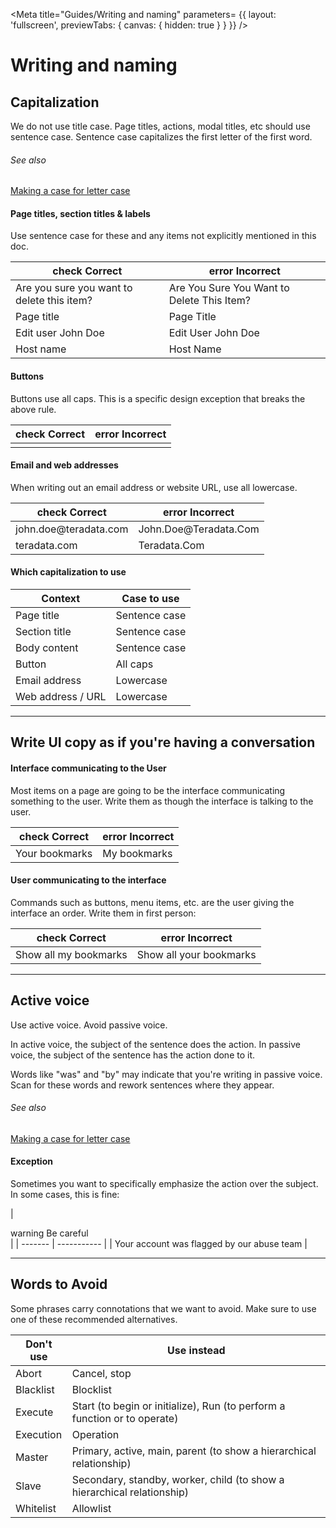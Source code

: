 <!-- writing-and-naming.stories.mdx -->


<Meta 
    title="Guides/Writing and naming" 
    parameters= {{
        layout: 'fullscreen',
        previewTabs: { 
          canvas: { hidden: true } 
        }
    }}
/>

<style>{`
  .caution {
    color: var(--mdc-theme-caution);
  }
  .positive {
    color: var(--mdc-theme-positive);
  }
  .negative {
    color: var(--mdc-theme-negative);
  }
  .status_lockup {
    display: flex;
  }
  .status_lockup td-icon {
    margin-right: 8px;
  }
  #button-incorrect {
    --mdc-typography-button-text-transform: none;
  }
`}</style>

# Writing and naming

## Capitalization

We do not use title case. Page titles, actions, modal titles, etc should use sentence case. Sentence case capitalizes the first letter of the first word.

###### See also

<div className="link-list">
  <a
      className="link-item link-article"
      href="https://medium.com/@jsaito/making-a-case-for-letter-case-19d09f653c98"
      target="_blank"
    >
      Making a case for letter case
  </a>
</div>

#### Page titles, section titles & labels

Use sentence case for these and any items not explicitly mentioned in this doc.

| <div class="status_lockup positive"><td-icon class="positive">check</td-icon> Correct</div> | <div class="status_lockup negative"><td-icon class="negative">error</td-icon> Incorrect</div> |
| ------- | ----------- |
| Are you sure you want to delete this item? | Are You Sure You Want to Delete This Item? |
| Page title | Page Title |
| Edit user John Doe | Edit User John Doe | 
| Host name | Host Name |

#### Buttons

Buttons use all caps. This is a specific design exception that breaks the above rule.

| <div class="status_lockup positive"><td-icon class="positive">check</td-icon> Correct</div> | <div class="status_lockup negative"><td-icon class="negative">error</td-icon> Incorrect</div> |
| ------- | ----------- |
| <td-button id="button-correct" outlined label="Button action"></td-button> | <td-button id="button-incorrect" outlined label="Button action"></td-button> |

#### Email and web addresses

When writing out an email address or website URL, use all lowercase.

| <div class="status_lockup positive"><td-icon class="positive">check</td-icon> Correct</div> | <div class="status_lockup negative"><td-icon class="negative">error</td-icon> Incorrect</div> |
| ------- | ----------- |
| john.doe&#64;teradata.com | John.Doe&#64;Teradata.Com | // Have to use the html character code for the @ symbol so markdown doesn't automatically make this into a link
| teradata.com | Teradata.Com |

#### Which capitalization to use

| Context | Case to use |
| ------- | ----------- |
| Page title | Sentence case |
| Section title | Sentence case |
| Body content | Sentence case |
| Button | All caps |
| Email address | Lowercase |
| Web address / URL | Lowercase |

***

## Write UI copy as if you're having a conversation

#### Interface communicating to the User

Most items on a page are going to be the interface communicating something to the user. Write them as though the interface is talking to the user.

| <div class="status_lockup positive"><td-icon class="positive">check</td-icon> Correct</div> | <div class="status_lockup negative"><td-icon class="negative">error</td-icon> Incorrect</div> |
| ------- | ----------- |
| Your bookmarks | My bookmarks |

#### User communicating to the interface

Commands such as buttons, menu items, etc. are the user giving the interface an order. Write them in first person:

| <div class="status_lockup positive"><td-icon class="positive">check</td-icon> Correct</div> | <div class="status_lockup negative"><td-icon class="negative">error</td-icon> Incorrect</div> |
| ------- | ----------- |
| Show all my bookmarks | Show all your bookmarks |

***

## Active voice

Use active voice. Avoid passive voice.

In active voice, the subject of the sentence does the action. In passive voice, the subject of the sentence has the action done to it.

Words like "was" and "by" may indicate that you're writing in passive voice. Scan for these words and rework sentences where they appear.

###### See also
<div className="link-list">
  <a
      className="link-item link-article"
      href="https://medium.com/@jsaito/making-a-case-for-letter-case-19d09f653c98"
      target="_blank"
    >
      Making a case for letter case
  </a>
</div>

#### Exception

Sometimes you want to specifically emphasize the action over the subject. In some cases, this is fine:

| <div class="status_lockup caution"><td-icon class="caution">warning</td-icon> Be careful</div> |
| ------- | ----------- |
| Your account was flagged by our abuse team |

***

## Words to Avoid

Some phrases carry connotations that we want to avoid. Make sure to use one of these recommended alternatives.

| Don't use | Use instead |
| --------- | ----------- |
| Abort | Cancel, stop |
| Blacklist | Blocklist |
| Execute | Start (to begin or initialize), Run (to perform a function or to operate) |
| Execution | Operation |
| Master | Primary, active, main, parent (to show a hierarchical relationship) |
| Slave | Secondary, standby, worker, child (to show a hierarchical relationship) |
| Whitelist | Allowlist |